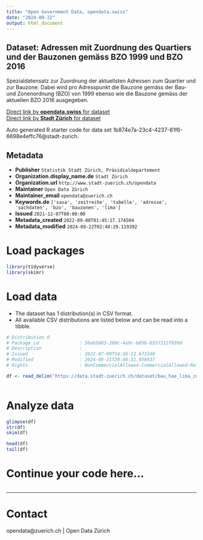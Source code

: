 ```yaml
---
title: "Open Government Data, opendata.swiss"
date: "2024-09-22"
output: html_document
---
```


## Dataset: Adressen mit Zuordnung des Quartiers und der Bauzonen gemäss BZO 1999 und BZO 2016


Spezialdatensatz zur Zuordnung der aktuellsten Adressen zum Quartier und zur Bauzone. Dabei wird pro Adresspunkt die Bauzone gemäss der Bau- und Zonenordnung (BZO) von 1999 ebenso wie die Bauzone gemäss der aktuellen BZO 2016 ausgegeben.



[Direct link by **opendata.swiss** for dataset](https://opendata.swiss/de/dataset/adressen-mit-zuordnung-des-quartiers-und-der-bauzonen-gemass-bzo-1999-und-bzo-20161)<br>
[Direct link by **Stadt Zürich** for dataset](https://data.stadt-zuerich.ch/dataset/bau_hae_lima_zuordnung_adr_quartier_bzo16_bzo99_od5143)

Auto generated R starter code for data set 1b874e7a-23c4-4237-81f6-6698e4effc76@stadt-zurich.

## Metadata

- **Publisher** `Statistik Stadt Zürich, Präsidialdepartement`
- **Organization.display_name.de** `Stadt Zürich`
- **Organization.url** `http://www.stadt-zuerich.ch/opendata`
- **Maintainer** `Open Data Zürich`
- **Maintainer_email** `opendata@zuerich.ch`
- **Keywords.de** `['sasa', 'zeitreihe', 'tabelle', 'adresse', 'sachdaten', 'bzo', 'bauzonen', 'lima']`
- **Issued** `2021-12-07T00:00:00`
- **Metadata_created** `2022-09-08T01:45:17.174504`
- **Metadata_modified** `2024-09-22T02:48:29.119392`


# Load packages

```r

library(tidyverse)
library(skimr)

```

# Load data

-   The dataset has 1 distribution(s) in CSV format.
-   All available CSV distributions are listed below and can be read into a tibble.

```r

# Distribution 0
# Package_id               : 56eb5683-260c-4a9c-b85b-b5573127939d
# Description              : 
# Issued                   : 2022-07-09T14:26:12.673340
# Modified                 : 2024-09-21T20:48:31.958937
# Rights                   : NonCommercialAllowed-CommercialAllowed-ReferenceNotRequired

df <- read_delim('https://data.stadt-zuerich.ch/dataset/bau_hae_lima_zuordnung_adr_quartier_bzo16_bzo99_od5143/download/BAU514OD5143.csv')



```

# Analyze data

```r

glimpse(df)
str(df)
skim(df)

head(df)
tail(df)

```

# Continue your code here...

```r

```

------------------------------------------------------------------------

# Contact

opendata@zuerich.ch | Open Data Zürich

